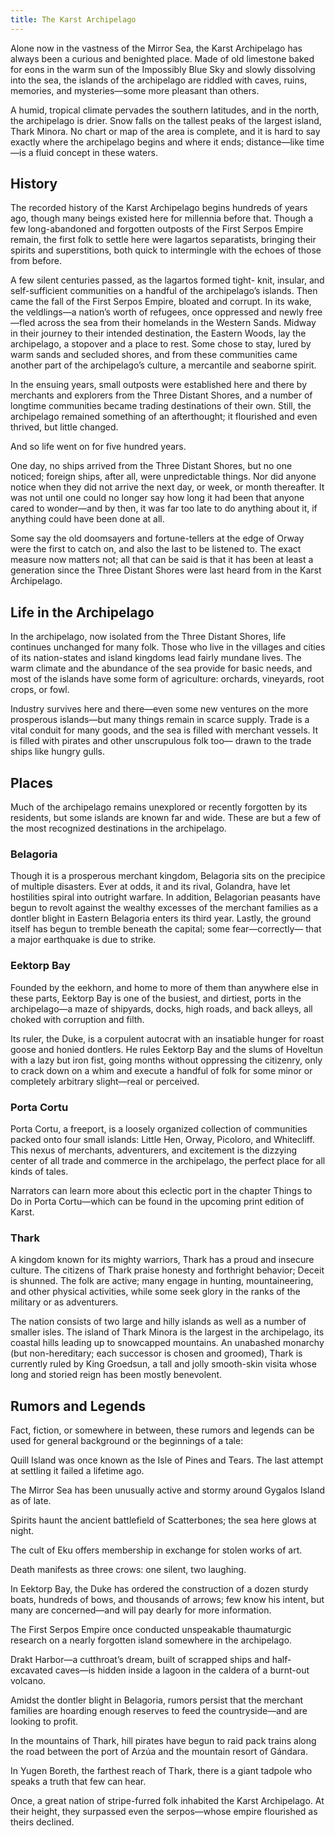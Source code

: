 ```yaml
---
title: The Karst Archipelago
---
```


Alone now in the vastness of the Mirror Sea, the Karst Archipelago has always been a curious and benighted place. Made of old limestone baked for eons in the warm sun of the Impossibly Blue Sky and slowly dissolving into the sea, the islands of the archipelago are riddled with caves, ruins, memories, and mysteries—some more pleasant than others.

A humid, tropical climate pervades the southern latitudes, and in the north, the archipelago is drier. Snow falls on the tallest peaks of the largest island, Thark Minora. No chart or map of the area is complete, and it is hard to say exactly where the archipelago begins and where it ends; distance—like time—is a fluid concept in these waters.

## History

The recorded history of the Karst Archipelago begins hundreds of years ago, though many beings existed here for millennia before that. Though a few long-abandoned and forgotten outposts of the First Serpos Empire remain, the first folk to settle here were lagartos separatists, bringing their spirits and superstitions, both quick to intermingle with the echoes of those from before.

A few silent centuries passed, as the lagartos formed tight- knit, insular, and self-sufficient communities on a handful of the archipelago’s islands. Then came the fall of the First Serpos Empire, bloated and corrupt. In its wake, the veldlings—a nation’s worth of refugees, once oppressed and newly free—fled across the sea from their homelands in the Western Sands. Midway in their journey to their intended destination, the Eastern Woods, lay the archipelago, a stopover and a place to rest. Some chose to stay, lured by warm sands and secluded shores, and from these communities came another part of the archipelago’s culture, a mercantile and seaborne spirit.

In the ensuing years, small outposts were established here and there by merchants and explorers from the Three Distant Shores, and a number of longtime communities became trading destinations of their own. Still, the archipelago remained something of an afterthought; it flourished and even thrived, but little changed.

And so life went on for five hundred years.

One day, no ships arrived from the Three Distant Shores, but no one noticed; foreign ships, after all, were unpredictable things. Nor did anyone notice when they did not arrive the next day, or week, or month thereafter. It was not until one could no longer say how long it had been that anyone cared to wonder—and by then, it was far too late to do anything about it, if anything could have been done at all.

Some say the old doomsayers and fortune-tellers at the edge of Orway were the first to catch on, and also the last to be listened to. The exact measure now matters not; all that can be said is that it has been at least a generation since the Three Distant Shores were last heard from in the Karst Archipelago.

## Life in the Archipelago

In the archipelago, now isolated from the Three Distant Shores, life continues unchanged for many folk. Those who live in the villages and cities of its nation-states and island kingdoms lead fairly mundane lives. The warm climate and the abundance of the sea provide for basic needs, and most of the islands have some form of agriculture: orchards, vineyards, root crops, or fowl.

Industry survives here and there—even some new ventures on the more prosperous islands—but many things remain in scarce supply. Trade is a vital conduit for many goods, and the sea is filled with merchant vessels. It is filled with pirates and other unscrupulous folk too— drawn to the trade ships like hungry gulls.

## Places

Much of the archipelago remains unexplored or recently forgotten by its residents, but some islands are known far and wide. These are but a few of the most recognized destinations in the archipelago.

### Belagoria

Though it is a prosperous merchant kingdom, Belagoria sits on the precipice of multiple disasters. Ever at odds, it and its rival, Golandra, have let hostilities spiral into outright warfare. In addition, Belagorian peasants have begun to revolt against the wealthy excesses of the merchant families as a dontler blight in Eastern Belagoria enters its third year. Lastly, the ground itself has begun to tremble beneath the capital; some fear—correctly— that a major earthquake is due to strike.

### Eektorp Bay

Founded by the eekhorn, and home to more of them than anywhere else in these parts, Eektorp Bay is one of the busiest, and dirtiest, ports in the archipelago—a maze of shipyards, docks, high roads, and back alleys, all choked with corruption and filth.

Its ruler, the Duke, is a corpulent autocrat with an insatiable hunger for roast goose and honied dontlers. He rules Eektorp Bay and the slums of Hoveltun with a lazy but iron fist, going months without oppressing the citizenry, only to crack down on a whim and execute a handful of folk for some minor or completely arbitrary slight—real or perceived.

### Porta Cortu

Porta Cortu, a freeport, is a loosely organized collection of communities packed onto four small islands: Little Hen, Orway, Picoloro, and Whitecliff. This nexus of merchants, adventurers, and excitement is the dizzying center of all trade and commerce in the archipelago, the perfect place for all kinds of tales.

Narrators can learn more about this eclectic port in the chapter Things to Do in Porta Cortu—which can be found in the upcoming print edition of Karst.

### Thark

A kingdom known for its mighty warriors, Thark has a proud and insecure culture. The citizens of Thark praise honesty and forthright behavior; Deceit is shunned. The folk are active; many engage in hunting, mountaineering, and other physical activities, while some seek glory in the ranks of the military or as adventurers.

The nation consists of two large and hilly islands as well as a number of smaller isles. The island of Thark Minora is the largest in the archipelago, its coastal hills leading up to snowcapped mountains. An unabashed monarchy (but non-hereditary; each successor is chosen and groomed), Thark is currently ruled by King Groedsun, a tall and jolly smooth-skin visita whose long and storied reign has been mostly benevolent.

## Rumors and Legends

Fact, fiction, or somewhere in between, these rumors and legends can be used for general background or the beginnings of a tale:

Quill Island was once known as the Isle of Pines and Tears. The last attempt at settling it failed a lifetime ago.

The Mirror Sea has been unusually active and stormy around Gygalos Island as of late.

Spirits haunt the ancient battlefield of Scatterbones; the sea here glows at night.

The cult of Eku offers membership in exchange for stolen works of art.

Death manifests as three crows: one silent, two laughing.

In Eektorp Bay, the Duke has ordered the construction of a dozen sturdy boats, hundreds of bows, and thousands of arrows; few know his intent, but many are concerned—and will pay dearly for more information.

The First Serpos Empire once conducted unspeakable thaumaturgic research on a nearly forgotten island somewhere in the archipelago.

Drakt Harbor—a cutthroat’s dream, built of scrapped ships and half-excavated caves—is hidden inside a lagoon in the caldera of a burnt-out volcano.

Amidst the dontler blight in Belagoria, rumors persist that the merchant families are hoarding enough reserves to feed the countryside—and are looking to profit.

In the mountains of Thark, hill pirates have begun to raid pack trains along the road between the port of Arzúa and the mountain resort of Gándara.

In Yugen Boreth, the farthest reach of Thark, there is a giant tadpole who speaks a truth that few can hear.

Once, a great nation of stripe-furred folk inhabited the Karst Archipelago. At their height, they surpassed even the serpos—whose empire flourished as theirs declined.
